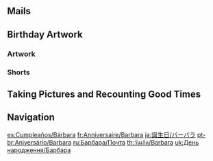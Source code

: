 {{BirthdayIntro|Barbara}}

==Mails==
{{Mails by Category Table|Barbara Birthday Mails|noheader=1}}

==Birthday Artwork==
===Artwork===
{{Artwork by Category Table
|Character Birthday Artwork
|category = Barbara Birthday Artwork
|header = Barbara's Birthday Artwork
}}

===Shorts===
{{Artwork by Category Table
|Character Shorts
|category = Barbara Birthday Artwork
|header = Barbara's Birthday Shorts
}}

==Taking Pictures and Recounting Good Times==
{{Transclude|Taking Pictures and Recounting Good Times/Story/Barbara|Stories|main=1|top=1}}

==Navigation==
{{Character Navbox|prelink=1|link type=Birthday}}

[[es:Cumpleaños/Bárbara]]
[[fr:Anniversaire/Barbara]]
[[ja:誕生日/バーバラ]]
[[pt-br:Aniversário/Barbara]]
[[ru:Барбара/Почта]]
[[th:วันเกิด/Barbara]]
[[uk:День народження/Барбара]]